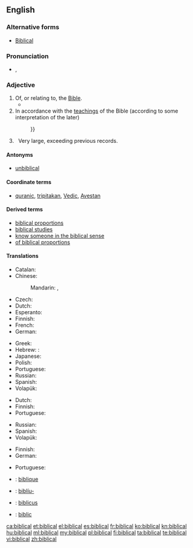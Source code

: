 ==English==

===Alternative forms===
* [[Biblical]]

===Pronunciation===
* {{IPA|/ˈbɪblɪkəl/}}, {{X-SAMPA|/"bIblIk@l/}}

===Adjective===
{{en-adj}}

# Of, or relating to, the [[Bible]].
#*{{quote-book|year=1963|author={{w|Margery Allingham}}
|title={{w|The China Governess}}
|chapter=3|url=http://openlibrary.org/works/OL2004261W
|passage=Sepia Delft tiles surrounded the fireplace, their crudely drawn '''Biblical''' scenes in faded cyclamen blending with the pinkish pine, while above them, instead of a mantelshelf, there was an archway high enough to form a balcony with slender balusters and a tapestry-hung wall behind.}}
# In accordance with the [[teaching]]s of the Bible (according to some interpretation of the later)
#: {{usex|The [[biblical]] [[teaching]] is that{{...}}}}
#: {{usex|'''biblical''' morality}}
# {{context|idiomatic|lang=en}}&nbsp; Very large, exceeding previous records.

====Antonyms====
* [[unbiblical]]

====Coordinate terms====
* [[quranic]], [[tripitakan]], [[Vedic]], [[Avestan]]

====Derived terms====
* [[biblical proportions]]
* [[biblical studies]]
* [[know someone in the biblical sense]]
* [[of biblical proportions]]

====Translations====
{{trans-top|of, or relating to, the Bible}}
* Catalan: {{t+|ca|bíblic}}
* Chinese:
*: Mandarin: {{t|cmn|聖經|alt=聖經的|sc=Hani}}, {{t|cmn|圣经|tr=shèngjīng de|alt=圣经的|sc=Hani}}
* Czech: {{t+|cs|biblický}}
* Dutch: {{t+|nl|bijbels}}
* Esperanto: {{t-|eo|biblia}}
* Finnish: {{t+|fi|raamatullinen}}
* French: {{t+|fr|biblique}}
* German: {{t+|de|biblisch}}
{{trans-mid}}
* Greek: {{t+|el|βιβλικός|tr=vivlikós|sc=Grek}}
* Hebrew: : {{t-|he|מקראי|tr=miqrai}}
* Japanese: {{t-|ja|聖書|alt=聖書の|tr=せいしょの, seisho no}}
* Polish: {{t+|pl|biblijny|m}}
* Portuguese: {{t+|pt|bíblico}}
* Russian: {{t+|ru|библейский|tr=bibléjskij}}
* Spanish: {{t+|es|bíblico}}
* Volapük: {{t+|vo|bibik}}
{{trans-bottom}}

{{trans-top|in accordance with the teachings of the Bible}}
* Dutch: {{t+|nl|bijbels}}
* Finnish: {{t+|fi|raamatullinen}}
* Portuguese: {{t+|pt|bíblico}}
{{trans-mid}}
* Russian: {{t+|ru|библейский|tr=bibléjskij}}
* Spanish: {{t+|es|bíblico}}
* Volapük: {{t+|vo|bibik}}
{{trans-bottom}}

{{trans-top|exceeding previous records}}
* Finnish: {{t+|fi|raamatullinen}}
* German: {{t+|de|biblisch}}
{{trans-mid}}
* Portuguese: {{t+|pt|bíblico}}
{{trans-bottom}}

{{checktrans-top}}
* {{ttbc|fr}}: [[biblique]]
{{trans-mid}}
* {{ttbc|is}}: [[biblía|biblíu-]]
* {{ttbc|la}}: [[biblicus]]
* {{ttbc|ro}}: [[biblic]]
{{trans-bottom}}

[[ca:biblical]]
[[et:biblical]]
[[el:biblical]]
[[es:biblical]]
[[fr:biblical]]
[[ko:biblical]]
[[kn:biblical]]
[[hu:biblical]]
[[ml:biblical]]
[[my:biblical]]
[[pl:biblical]]
[[fi:biblical]]
[[ta:biblical]]
[[te:biblical]]
[[vi:biblical]]
[[zh:biblical]]